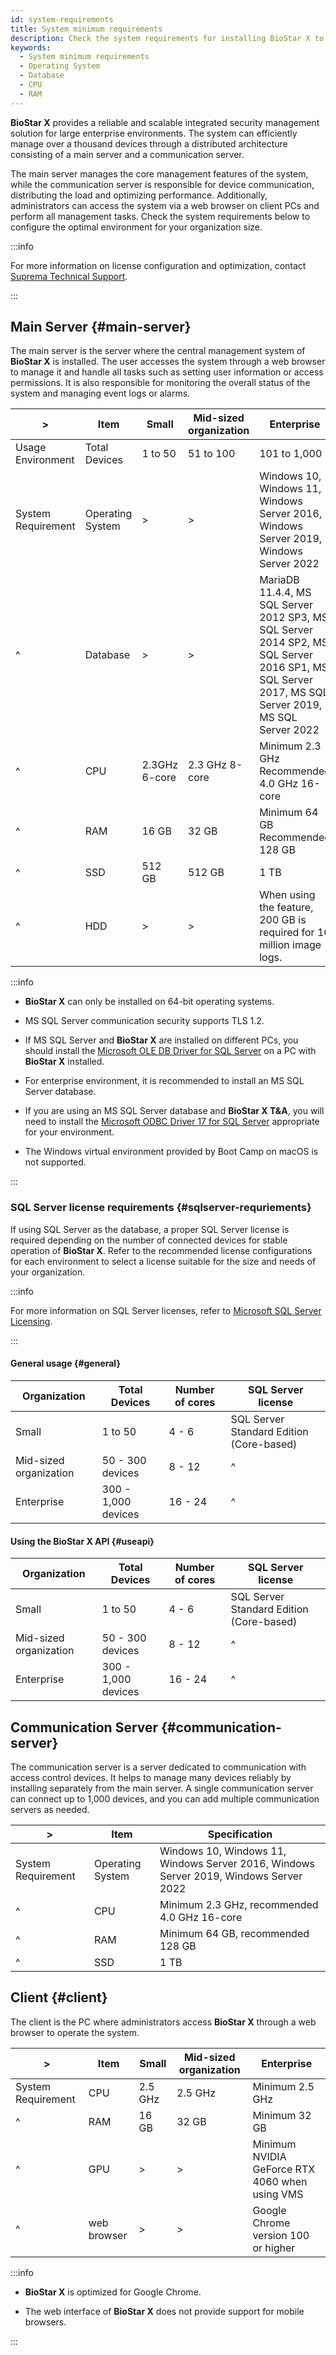 ```yaml
---
id: system-requirements
title: System minimum requirements
description: Check the system requirements for installing BioStar X to configure the optimal environment for your organization size.
keywords:
  - System minimum requirements
  - Operating System
  - Database
  - CPU
  - RAM
---
```


**BioStar X** provides a reliable and scalable integrated security management solution for large enterprise environments. The system can efficiently manage over a thousand devices through a distributed architecture consisting of a main server and a communication server.

The main server manages the core management features of the system, while the communication server is responsible for device communication, distributing the load and optimizing performance. Additionally, administrators can access the system via a web browser on client PCs and perform all management tasks. Check the system requirements below to configure the optimal environment for your organization size.

:::info

For more information on license configuration and optimization, contact [Suprema Technical Support](https://support.supremainc.com).

:::

## Main Server {#main-server}

The main server is the server where the central management system of **BioStar X** is installed. The user accesses the system through a web browser to manage it and handle all tasks such as setting user information or access permissions. It is also responsible for monitoring the overall status of the system and managing event logs or alarms.

<div className='overflow-x col5--15-10-25'>

| \>                 | Item             | Small         | Mid-sized organization | Enterprise                                                                                                                                         |
| ------------------ | ---------------- | ------------- | ---------------------- | -------------------------------------------------------------------------------------------------------------------------------------------------- |
| Usage Environment  | Total Devices    | 1 to 50       | 51 to 100              | 101 to 1,000                                                                                                                                       |
| System Requirement | Operating System | \>            | \>                     | Windows 10, Windows 11, Windows Server 2016, Windows Server 2019, Windows Server 2022                                                              |
| ^                  | Database         | \>            | \>                     | MariaDB 11.4.4, MS SQL Server 2012 SP3, MS SQL Server 2014 SP2, MS SQL Server 2016 SP1, MS SQL Server 2017, MS SQL Server 2019, MS SQL Server 2022 |
| ^                  | CPU              | 2.3GHz 6-core | 2.3 GHz 8-core         | Minimum 2.3 GHz<br/>Recommended 4.0 GHz 16-core                                                                                                    |
| ^                  | RAM              | 16 GB         | 32 GB                  | Minimum 64 GB<br/>Recommended 128 GB                                                                                                               |
| ^                  | SSD              | 512 GB        | 512 GB                 | 1 TB                                                                                                                                               |
| ^                  | HDD              | \>            | \>                     | When using the <Cmd sid='common.imageLog' product='2' /> feature, 200 GB is required for 10 million image logs.                                    |

</div>

:::info

* **BioStar X** can only be installed on 64-bit operating systems.

* MS SQL Server communication security supports TLS 1.2.

* If MS SQL Server and **BioStar X** are installed on different PCs, you should install the [Microsoft OLE DB Driver for SQL Server](https://learn.microsoft.com/sql/connect/oledb/download-oledb-driver-for-sql-server) on a PC with **BioStar X** installed.

* For enterprise environment, it is recommended to install an MS SQL Server database.

* If you are using an MS SQL Server database and **BioStar X T&A**, you will need to install the [Microsoft ODBC Driver 17 for SQL Server](https://learn.microsoft.com/en-us/sql/connect/odbc/download-odbc-driver-for-sql-server?view=sql-server-ver16#version-17) appropriate for your environment.

* The Windows virtual environment provided by Boot Camp on macOS is not supported.

:::

### SQL Server license requirements {#sqlserver-requriements}

If using SQL Server as the database, a proper SQL Server license is required depending on the number of connected devices for stable operation of **BioStar X**. Refer to the recommended license configurations for each environment to select a license suitable for the size and needs of your organization.

:::info

For more information on SQL Server licenses, refer to [Microsoft SQL Server Licensing](https://www.microsoft.com/sql-server/sql-server-2022-pricing).

:::

#### General usage {#general}

| Organization           | Total Devices       | Number of cores | SQL Server license                       |
| ---------------------- | ------------------- | --------------- | ---------------------------------------- |
| Small                  | 1 to 50             | 4 - 6           | SQL Server Standard Edition (Core-based) |
| Mid-sized organization | 50 - 300 devices    | 8 - 12          | ^                                        |
| Enterprise             | 300 - 1,000 devices | 16 - 24         | ^                                        |

#### Using the BioStar X API {#useapi}

| Organization           | Total Devices       | Number of cores | SQL Server license                       |
| ---------------------- | ------------------- | --------------- | ---------------------------------------- |
| Small                  | 1 to 50             | 4 - 6           | SQL Server Standard Edition (Core-based) |
| Mid-sized organization | 50 - 300 devices    | 8 - 12          | ^                                        |
| Enterprise             | 300 - 1,000 devices | 16 - 24         | ^                                        |

## Communication Server {#communication-server}

The communication server is a server dedicated to communication with access control devices. It helps to manage many devices reliably by installing separately from the main server. A single communication server can connect up to 1,000 devices, and you can add multiple communication servers as needed.

<div className='overflow-x'>

| \>                 | Item             | Specification                                                                         |
| ------------------ | ---------------- | ------------------------------------------------------------------------------------- |
| System Requirement | Operating System | Windows 10, Windows 11, Windows Server 2016, Windows Server 2019, Windows Server 2022 |
| ^                  | CPU              | Minimum 2.3 GHz, recommended 4.0 GHz 16-core                                          |
| ^                  | RAM              | Minimum 64 GB, recommended 128 GB                                                     |
| ^                  | SSD              | 1 TB                                                                                  |

</div>

## Client {#client}

The client is the PC where administrators access **BioStar X** through a web browser to operate the system.

<div className='overflow-x'>

| \>                 | Item        | Small   | Mid-sized organization | Enterprise                                     |
| ------------------ | ----------- | ------- | ---------------------- | ---------------------------------------------- |
| System Requirement | CPU         | 2.5 GHz | 2.5 GHz                | Minimum 2.5 GHz                                |
| ^                  | RAM         | 16 GB   | 32 GB                  | Minimum 32 GB                                  |
| ^                  | GPU         | \>      | \>                     | Minimum NVIDIA GeForce RTX 4060 when using VMS |
| ^                  | web browser | \>      | \>                     | Google Chrome version 100 or higher            |

</div>

:::info

* **BioStar X** is optimized for Google Chrome.

* The web interface of **BioStar X** does not provide support for mobile browsers.

:::
